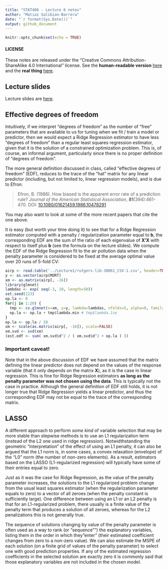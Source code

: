 ```yaml
---
title: "STAT406 - Lecture 6 notes"
author: "Matias Salibian-Barrera"
date: "`r format(Sys.Date())`"
output: github_document
---
```


```r
knitr::opts_chunk$set(echo = TRUE)
```

#### LICENSE
These notes are released under the 
"Creative Commons Attribution-ShareAlike 4.0 International" license. 
See the **human-readable version** [here](https://creativecommons.org/licenses/by-sa/4.0/)
and the **real thing** [here](https://creativecommons.org/licenses/by-sa/4.0/legalcode). 

## Lecture slides

Lecture slides are [here](STAT406-19-lecture-6.pdf).

## Effective degrees of freedom 

Intuitively, if we interpret "degrees of freedom" as the number of
"free" parameters that are available to us for tuning when
we fit / train
a model or predictor, then we would expect a Ridge Regression estimator 
to have less 
"degrees of freedom" than a regular least squares regression 
estimator, given that it is the solution of a constrained
optimization problem. This is, of course, an informal 
argument, particularly since there is no proper definition
of "degrees of freedom". 

The more general definition discussed in class, called "effective
degrees of freedom" (EDF), reduces to the trace of the "hat" matrix for
any linear predictor (including, but not limited to, linear
regression models), and is due to Efron:

> Efron, B. (1986). How biased is the apparent error rate of a 
> prediction rule? *Journal of the American Statistical Association*, 
> **81**(394):461-470. 
> DOI: [10.1080/01621459.1986.10478291](https://doi.org/10.1080/01621459.1986.10478291)

You may also want to look at some of the more recent papers that
cite the one above. 

It is easy (but worth your time doing it) to see that for a Ridge 
Regression estimator computed with a penalty / regularization 
parameter equal to **b**, the corresponding EDF are the sum of the 
ratio of each eigenvalue of **X'X** with respect to itself plus **b**
(see the formula on the lecture slides). We compute the EDF 
of the Ridge Regression fit to the air pollution data when the 
penalty parameter is considered to be fixed at the average optimal value 
over 20 runs of 5-fold CV:

```r
airp <- read.table('../Lecture1/rutgers-lib-30861_CSV-1.csv', header=TRUE, sep=',')
y <- as.vector(airp$MORT)
xm <- as.matrix(airp[, -16])
library(glmnet)
lambdas <- exp( seq(-3, 10, length=50))
set.seed(123)
op.la <- 0
for(j in 1:20) {
  tmp <- cv.glmnet(x=xm, y=y, lambda=lambdas, nfolds=5, alpha=0, family='gaussian')
  op.la <- op.la + tmp$lambda.min # tmp$lambda.1se
}
op.la <- op.la / 20
xm <- scale(as.matrix(airp[, -16]), scale=FALSE)
xm.svd <- svd(xm)
(est.edf <- sum( xm.svd$d^2 / ( xm.svd$d^2 + op.la ) ))
```

### Important caveat!

Note that in the above discussion of EDF we have assumed that
the matrix defining the linear predictor does not depend on the 
values of the response variable (that it only depends on the matrix **X**), 
as it is the case in linear regression. This is fine for 
Ridge Regression estimators **as long as the penalty parameter
was not chosen using the data**. This is typically not the case 
in practice. Although the general definition of EDF still holds, 
it is not longer true that Ridge Regression yields a linear 
predictor, and thus the corresponding EDF may not be
equal to the trace of the corresponding
matrix. 

## LASSO 

A different approach to perform *some kind* of variable selection that may be
more stable than stepwise methods is to use an L1 regularization term
(instead of the L2 one used in ridge regression). Notwidthstanding the
geometric "interpretation" of the effect of using an L1 penalty, 
it can also be argued that the L1 norm is, in some cases, a convex relaxation
(envelope) of the "L0" norm (the number of non-zero elements). As a result,
estimators based on the LASSO (L1-regularized regression) will typically have some 
of their entries equal to zero. 

Just as it was the case for Ridge Regression, 
as the value of the penalty parameter increases, the solutions 
to the L1 regularized problem change
from the usual least squares estimator (when the regularization parameter equals
to zero) to a vector of all zeroes (when the penalty constant is sufficiently 
large). One difference between using an L1 or an L2 penalty is that
for an L1-regularized problem, there usually is a finite value of the penalty term
that produces a solution of all zeroes, whereas for the L2 penalizations
this is not generally true. 

The sequence of solutions changing by value of the penalty parameter
is often used as a way to rank (or "sequence"") the explanatory variables, listing them
in the order in which they "enter" (their estimated coefficient changes from 
zero to a non-zero value). We can also estimate the MSPE of 
each solution (on a finite
grid of values of the penalty parameter) to select one with
good prediction properties. If any of the 
estimated regression coefficients in the selected solution are exactly zero it
is commonly said that those explanatory variables are not included 
in the chosen model. 

<!-- There are two main implementation of the LASSO in `R`, one is -->
<!-- via the `glmnet` function (in package `glmnet`), and the other -->
<!-- is with the function `lars` in package `lars`. Both, of course, -->
<!-- compute the same estimators, but they do so in different ways.  -->

<!-- We first compute the path of LASSO solutions for the `credit` data -->
<!-- used in previous lectures: -->
<!-- ```{r creditlasso, warning=FALSE, message=FALSE} -->
<!-- x <- read.table('../Lecture5/Credit.csv', sep=',', header=TRUE, row.names=1) -->
<!-- # use non-factor variables -->
<!-- x <- x[, c(1:6, 11)] -->
<!-- y <- as.vector(x$Balance) -->
<!-- xm <- as.matrix(x[, -7]) -->
<!-- library(glmnet) -->
<!-- # alpha = 1 - LASSO -->
<!-- lambdas <- exp( seq(-3, 10, length=50)) -->
<!-- a <- glmnet(x=xm, y=y, lambda=rev(lambdas), -->
<!--             family='gaussian', alpha=1, intercept=TRUE) -->
<!-- ``` -->

<!-- The `plot` method can be used to show the path of solutions, just as -->
<!-- we did for ridge regression: -->

<!-- ```{r creditlasso3, fig.width=5, fig.height=5} -->
<!-- plot(a, xvar='lambda', label=TRUE, lwd=6, cex.axis=1.5, cex.lab=1.2) -->
<!-- ``` -->

<!-- Using `lars::lars()` we obtain: -->

<!-- ```{r creditlars1, fig.width=5, fig.height=5, message=FALSE, warning=FALSE} -->
<!-- library(lars) -->
<!-- b <- lars(x=xm, y=y, type='lasso', intercept=TRUE) -->
<!-- plot(b, lwd=4) -->
<!-- ``` -->

<!-- With `lars` the returned object is a matrix of regression estimators, one -->
<!-- for each value of the penalty constant where a new coefficient "enters" the -->
<!-- model: -->

<!-- ```{r creditlars2} -->
<!-- # see the variables -->
<!-- coef(b) -->
<!-- b -->
<!-- ``` -->

<!-- The presentation below exploits the fact that the LASSO regression estimators -->
<!-- are piecewise linear between values of the regularization parameter where -->
<!-- a variable enters or drops the model. -->

<!-- In order to select one LASSO estimator (among the infinitely many that -->
<!-- are possible) we can use K-fold CV to estimate the MSPE of a few of them  -->
<!-- (for a grid of values of the penalty parameter, for example), and  -->
<!-- choose the one with smallest estimated MSPE: -->

<!-- ```{r creditlars3, fig.width=5, fig.height=5} -->
<!-- # select one solution -->
<!-- set.seed(123) -->
<!-- tmp.la <- cv.lars(x=xm, y=y, intercept=TRUE, type='lasso', K=5, -->
<!--                   index=seq(0, 1, length=20)) -->
<!-- ``` -->

<!-- Given their random nature, it is always a good idea to run K-fold CV experiments  -->
<!-- more than once: -->

<!-- ```{r creditlars4, fig.width=5, fig.height=5} -->
<!-- set.seed(23) -->
<!-- tmp.la <- cv.lars(x=xm, y=y, intercept=TRUE, type='lasso', K=5, -->
<!--                   index=seq(0, 1, length=20)) -->
<!-- ``` -->

<!-- We now repeat the same steps as above but using the implementation -->
<!-- in `glmnet`: -->

<!-- ```{r creditcv, fig.width=5, fig.height=5} -->
<!-- # run 5-fold CV with glmnet() -->
<!-- set.seed(123) -->
<!-- tmp <- cv.glmnet(x=xm, y=y, lambda=lambdas, nfolds=5, alpha=1,  -->
<!--                  family='gaussian', intercept=TRUE) -->
<!-- plot(tmp, lwd=6, cex.axis=1.5, cex.lab=1.2) -->
<!-- ``` -->

<!-- We ran CV again: -->

<!-- ```{r creditcv2, fig.width=5, fig.height=5} -->
<!-- set.seed(23) -->
<!-- tmp <- cv.glmnet(x=xm, y=y, lambda=lambdas, nfolds=5, alpha=1,  -->
<!--                  family='gaussian', intercept=TRUE) -->
<!-- plot(tmp, lwd=6, cex.axis=1.5, cex.lab=1.2) -->
<!-- ``` -->

<!-- Zoom in the CV plot to check the 1-SE rule: -->

<!-- ```{r creditcv4, fig.width=5, fig.height=5} -->
<!-- plot(tmp, lwd=6, cex.axis=1.5, cex.lab=1.2, ylim=c(22000, 33000)) -->
<!-- ``` -->

<!-- The returned object includes the "optimal" value of the  -->
<!-- penalization parameter, which can be used to  -->
<!-- find the corresponding estimates for the regression -->
<!-- coefficients, using the method `coef`: -->
<!-- ```{r creditcv3} -->
<!-- # optimal lambda -->
<!-- tmp$lambda.min -->
<!-- # coefficients for the optimal lambda -->
<!-- coef(tmp, s=tmp$lambda.min) -->
<!-- ``` -->
<!-- We can also use `coef` to compute the coefficients at -->
<!-- any value of the penalty parameter. For example we -->
<!-- show below the coefficients corresponding  -->
<!-- to penalty values of exp(4) and exp(4.5): -->
<!-- ```{r creditcoeffs} -->
<!-- # coefficients for other values of lambda -->
<!-- coef(tmp, s=exp(4)) -->
<!-- coef(tmp, s=exp(4.5)) # note no. of zeroes... -->
<!-- ``` -->

<!-- ## Compare MSPEs of Ridge & LASSO on the credit data -->

<!-- We now use 50 runs of 5-fold cross-validation to -->
<!-- estimate (and compare) the MSPEs of the different  -->
<!-- estimators / predictors: -->

<!-- ```{r mspecredit, warning=FALSE, message=FALSE, fig.width=5, fig.height=5, tidy=TRUE} -->
<!-- library(MASS) -->
<!-- n <- nrow(xm) -->
<!-- k <- 5 -->
<!-- ii <- (1:n) %% k + 1 -->
<!-- set.seed(123) -->
<!-- N <- 50 -->
<!-- mspe.la <- mspe.st <- mspe.ri <- mspe.f <- rep(0, N) -->
<!-- for(i in 1:N) { -->
<!--   ii <- sample(ii) -->
<!--   pr.la <- pr.f <- pr.ri <- pr.st <- rep(0, n) -->
<!--   for(j in 1:k) { -->
<!--     tmp.ri <- cv.glmnet(x=xm[ii != j, ], y=y[ii != j], lambda=lambdas,  -->
<!--                         nfolds=5, alpha=0, family='gaussian')  -->
<!--     tmp.la <- cv.glmnet(x=xm[ii != j, ], y=y[ii != j], lambda=lambdas,  -->
<!--                         nfolds=5, alpha=1, family='gaussian') -->
<!--     null <- lm(Balance ~ 1, data=x[ii != j, ]) -->
<!--     full <- lm(Balance ~ ., data=x[ii != j, ]) -->
<!--     tmp.st <- stepAIC(null, scope=list(lower=null, upper=full), trace=0) -->
<!--     pr.ri[ ii == j ] <- predict(tmp.ri, s='lambda.min', newx=xm[ii==j,]) -->
<!--     pr.la[ ii == j ] <- predict(tmp.la, s='lambda.min', newx=xm[ii==j,]) -->
<!--     pr.st[ ii == j ] <- predict(tmp.st, newdata=x[ii==j,]) -->
<!--     pr.f[ ii == j ] <- predict(full, newdata=x[ii==j,]) -->
<!--   } -->
<!--   mspe.ri[i] <- mean( (x$Balance - pr.ri)^2 ) -->
<!--   mspe.la[i] <- mean( (x$Balance - pr.la)^2 ) -->
<!--   mspe.st[i] <- mean( (x$Balance - pr.st)^2 ) -->
<!--   mspe.f[i] <- mean( (x$Balance - pr.f)^2 ) -->
<!-- } -->
<!-- boxplot(mspe.la, mspe.ri, mspe.st, mspe.f, names=c('LASSO','Ridge', 'Stepwise', 'Full'), col=c('steelblue', 'gray80', 'tomato', 'springgreen'), cex.axis=1, cex.lab=1, cex.main=2) -->
<!-- mtext(expression(hat(MSPE)), side=2, line=2.5) -->
<!-- ``` -->

<!-- We see that in this example LASSO does not seem to provide better -->
<!-- predictions than Ridge Regression. However, it does yield a  -->
<!-- sequence of explanatory variables that can be interpreted as -->
<!-- based on "importance" for the linear regression model (see -->
<!-- above). -->



